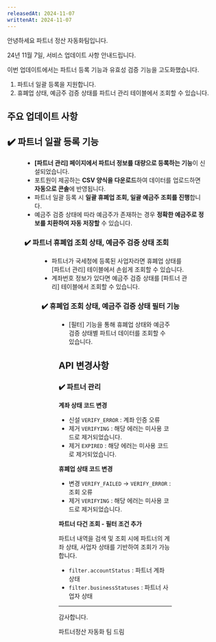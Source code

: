 ```yaml
---
releasedAt: 2024-11-07
writtenAt: 2024-11-07
---
```




안녕하세요 파트너 정산 자동화팀입니다.

24년 11월 7일, 서비스 업데이트 사항 안내드립니다.

이번 업데이트에서는 파트너 등록 기능과 유효성 검증 기능을 고도화했습니다.

1. 파트너 일괄 등록을 지원합니다.
2. 휴폐업 상태, 예금주 검증 상태를 파트너 관리 테이블에서 조회할 수 있습니다.

## 주요 업데이트 사항

## ✔️ 파트너 일괄 등록 기능

<Figure src={Image1} caption="파트너 일괄 등록" />

- **\[파트너 관리] 페이지에서 파트너 정보를 대량으로 등록하는 기능**이 신설되었습니다.
- 포트원이 제공하는 **CSV 양식을 다운로드**하여 데이터를 업로드하면 **자동으로 콘솔**에 반영됩니다.
- 파트너 일괄 등록 시 **일괄 휴폐업 조회, 일괄 예금주 조회를 진행**합니다.
- 예금주 검증 상태에 따라 예금주가 존재하는 경우 **정확한 예금주로 정보를 치환하여 자동 저장할** 수 있습니다.

### ✔️ 파트너 휴폐업 조회 상태, 예금주 검증 상태 조회

<Figure src={Image2} caption="파트너 관리" />

- 파트너가 국세청에 등록된 사업자라면 휴폐업 상태를 \[파트너 관리] 테이블에서 손쉽게 조회할 수 있습니다.
- 계좌번호 정보가 있다면 예금주 검증 상태를 \[파트너 관리] 테이블에서 조회할 수 있습니다.

### ✔️ 휴폐업 조회 상태, 예금주 검증 상태 필터 기능

<Figure src={Image3} caption="파트너 관리" />

- \[필터] 기능을 통해 휴폐업 상태와 예금주 검증 상태별 파트너 데이터를 조회할 수 있습니다.

## API 변경사항

### ✔️ 파트너 관리

**계좌 상태 코드 변경**

- 신설 `VERIFY_ERROR` : 계좌 인증 오류
- 제거 `VERIFYING` : 해당 에러는 미사용 코드로 제거되었습니다.
- 제거 `EXPIRED` : 해당 에러는 미사용 코드로 제거되었습니다.

**휴폐업 상태 코드 변경**

- 변경 `VERIFY_FAILED` → `VERIFY_ERROR` : 조회 오류
- 제거 `VERIFYING` : 해당 에러는 미사용 코드로 제거되었습니다.

**파트너 다건 조회 - 필터 조건 추가**

파트너 내역을 검색 및 조회 시에 파트너의 계좌 상태, 사업자 상태를 기반하여 조회가 가능합니다.

- `filter.accountStatus` : 파트너 계좌 상태
- `filter.businessStatuses` : 파트너 사업자 상태

---

감사합니다.

파트너정산 자동화 팀 드림
